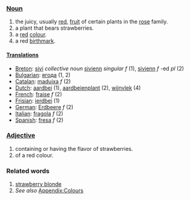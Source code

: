 ===[[Noun]]===
#the juicy, usually [[red]], [[fruit]] of certain plants in the [[rose]] family.
#a plant that bears strawberries.
#a [[red]] [[color|colour]].
#a red [[birthmark]].
====[[Translation]]s====
*[[Breton]]: [[sivi]] ''collective noun'' [[sivienn]] ''singular f'' (1), [[sivienn]] ''f'' -ed ''pl'' (2)
*[[Bulgarian]]: [[ягода]] (1, 2)
*[[Catalan]]: [[maduixa]] ''f'' (2)
*[[Dutch]]: [[aardbei]] (1), [[aardbeienplant]] (2), [[wijnvlek]] (4)
*[[French]]: [[fraise]] ''f'' (2)
*[[Frisian]]: [[ierdbei]] (1)
*[[German]]: [[Erdbeere]] ''f'' (2)
*[[Italian]]: [[fragola]] ''f'' (2)
*[[Spanish]]: [[fresa]] ''f'' (2)

===[[Adjective]]===
#containing or having the flavor of strawberries.
#of a red colour.
===Related words===
#[[strawberry blonde]]
#''See also'' [[Wiktionary_Appendix:Colours|Appendix:Colours]]